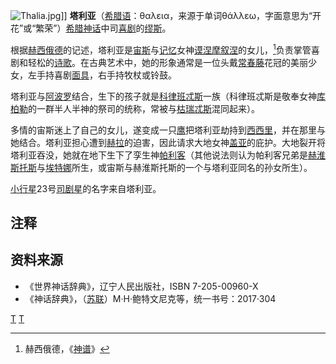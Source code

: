 {{otheruses|塔利亚 (消歧义)}}
[[File:Thalia.jpg|thumb]]]]
'''塔利亚'''（[[希腊语|希腊语]]：θαλεια，来源于单词θάλλεω，字面意思为“开花”或“繁荣”）[[希腊神话|希腊神话]]中司[[喜剧|喜剧]]的[[缪斯|缪斯]]。

根据[[赫西俄德|赫西俄德]]的记述，塔利亚是[[宙斯|宙斯]]与[[记忆|记忆]]女神[[谟涅摩叙涅|谟涅摩叙涅]]的女儿，<ref>赫西俄德，《[[神谱|神谱]]》</ref>负责掌管喜剧和轻松的[[诗歌|诗歌]]。在古典艺术中，她的形象通常是一位头戴[[常春藤|常春藤]]花冠的美丽少女，左手持喜剧[[面具|面具]]，右手持牧杖或铃鼓。

塔利亚与[[阿波罗|阿波罗]]结合，生下的孩子就是[[科律班忒斯|科律班忒斯]]一族（科律班忒斯是敬奉女神[[库柏勒|库柏勒]]的一群半人半神的祭司的统称，常被与[[枯瑞忒斯|枯瑞忒斯]]混同起来）。

多情的宙斯迷上了自己的女儿，遂变成一只[[鹰|鹰]]把塔利亚劫持到[[西西里|西西里]]，并在那里与她结合。塔利亚担心遭到[[赫拉|赫拉]]的迫害，因此请求大地女神[[盖亚|盖亚]]的庇护。大地裂开将塔利亚吞没，她就在地下生下了孪生神[[帕利客|帕利客]]（其他说法则认为帕利客兄弟是[[赫淮斯托斯|赫淮斯托斯]]与[[埃特娜|埃特娜]]所生，或宙斯与赫淮斯托斯的一个与塔利亚同名的孙女所生）。

[[小行星|小行星]]23号[[司剧星|司剧星]]的名字来自塔利亚。

== 注释 ==
<references/>
== 资料来源 ==
{{Commonscat|Thalia}}
* 《世界神话辞典》，辽宁人民出版社，ISBN 7-205-00960-X 
* 《神话辞典》，（[[苏联|苏联]]）M·H·鲍特文尼克等，统一书号：2017·304 
{{缪斯}}

{{Authority control}}
[[Category:缪斯|T]]
[[Category:艺术神|T]]